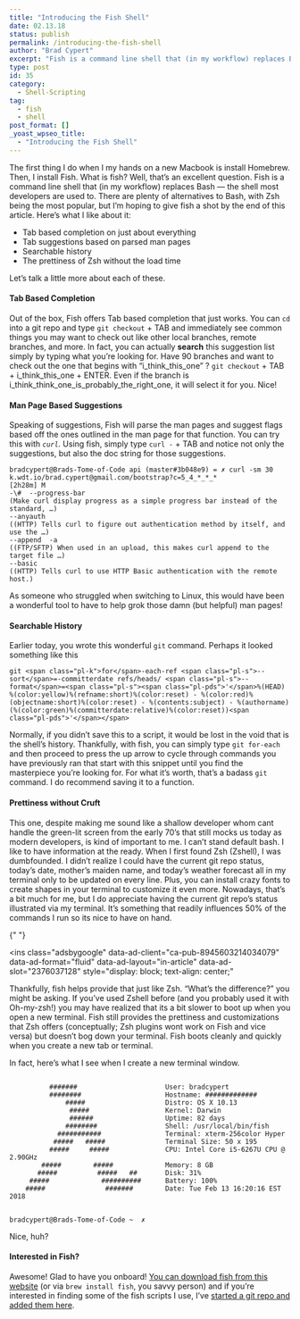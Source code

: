 ```yaml
---
title: "Introducing the Fish Shell"
date: 02.13.18
status: publish
permalink: /introducing-the-fish-shell
author: "Brad Cypert"
excerpt: "Fish is a command line shell that (in my workflow) replaces Bash -- the shell most developers are used to. There are plenty of alternatives to Bash, with Zsh being the most popular, but I'm hoping to give fish a shot by the end of this article. Let's discuss why I'm using fish and you should too!"
type: post
id: 35
category:
  - Shell-Scripting
tag:
  - fish
  - shell
post_format: []
_yoast_wpseo_title:
  - "Introducing the Fish Shell"
---
```


The first thing I do when I my hands on a new Macbook is install Homebrew. Then, I install Fish. What is fish? Well, that’s an excellent question. Fish is a command line shell that (in my workflow) replaces Bash — the shell most developers are used to. There are plenty of alternatives to Bash, with Zsh being the most popular, but I’m hoping to give fish a shot by the end of this article. Here’s what I like about it:

- Tab based completion on just about everything
- Tab suggestions based on parsed man pages
- Searchable history
- The prettiness of Zsh without the load time

Let’s talk a little more about each of these.

#### Tab Based Completion

Out of the box, Fish offers Tab based completion that just works. You can `cd` into a git repo and type `git checkout` + TAB and immediately see common things you may want to check out like other local branches, remote branches, and more. In fact, you can actually **search** this suggestion list simply by typing what you’re looking for. Have 90 branches and want to check out the one that begins with “i_think_this_one” ? `git checkout` + TAB + i_think_this_one + ENTER. Even if the branch is i_think_think_one_is_probably_the_right_one, it will select it for you. Nice!

#### Man Page Based Suggestions

Speaking of suggestions, Fish will parse the man pages and suggest flags based off the ones outlined in the man page for that function. You can try this with _`curl`._ Using fish, simply type `curl -` + TAB and notice not only the suggestions, but also the doc string for those suggestions.

```
bradcypert@Brads-Tome-of-Code api (master#3b048e9) = ✗ curl -sm 30 k.wdt.io/brad.cypert@gmail.com/bootstrap?c=5_4_*_*_*                                                                   [2h28m] M
-\#  --progress-bar                                                                                            (Make curl display progress as a simple progress bar instead of the standard, …)
--anyauth                                                                                                      ((HTTP) Tells curl to figure out authentication method by itself, and use the …)
--append  -a                                                                                                   ((FTP/SFTP) When used in an upload, this makes curl append to the target file …)
--basic                                                                                                              ((HTTP) Tells curl to use HTTP Basic authentication with the remote host.)

```

As someone who struggled when switching to Linux, this would have been a wonderful tool to have to help grok those damn (but helpful) man pages!

#### Searchable History

Earlier today, you wrote this wonderful `git` command. Perhaps it looked something like this

```
git <span class="pl-k">for</span>-each-ref <span class="pl-s">--sort</span>=-committerdate refs/heads/ <span class="pl-s">--format</span>=<span class="pl-s"><span class="pl-pds">'</span>%(HEAD) %(color:yellow)%(refname:short)%(color:reset) - %(color:red)%(objectname:short)%(color:reset) - %(contents:subject) - %(authorname) (%(color:green)%(committerdate:relative)%(color:reset))<span class="pl-pds">'</span></span>
```

Normally, if you didn’t save this to a script, it would be lost in the void that is the shell’s history. Thankfully, with fish, you can simply type `git for-each` and then proceed to press the up arrow to cycle through commands you have previously ran that start with this snippet until you find the masterpiece you’re looking for. For what it’s worth, that’s a badass `git` command. I do recommend saving it to a function.

#### Prettiness without Cruft

This one, despite making me sound like a shallow developer whom cant handle the green-lit screen from the early 70’s that still mocks us today as modern developers, is kind of important to me. I can’t stand default bash. I like to have information at the ready. When I first found Zsh (Zshell), I was dumbfounded. I didn’t realize I could have the current git repo status, today’s date, mother’s maiden name, and today’s weather forecast all in my terminal only to be updated on every line. Plus, you can install crazy fonts to create shapes in your terminal to customize it even more. Nowadays, that’s a bit much for me, but I do appreciate having the current git repo’s status illustrated via my terminal. It’s something that readily influences 50% of the commands I run so its nice to have on hand.

<script async="" src="//pagead2.googlesyndication.com/pagead/js/adsbygoogle.js"></script>{" "}

<ins
  class="adsbygoogle"
  data-ad-client="ca-pub-8945603214034079"
  data-ad-format="fluid"
  data-ad-layout="in-article"
  data-ad-slot="2376037128"
  style="display: block; text-align: center;"
></ins>
<script>(adsbygoogle = window.adsbygoogle || []).push({});</script>

Thankfully, fish helps provide that just like Zsh. “What’s the difference?” you might be asking. If you’ve used Zshell before (and you probably used it with Oh-my-zsh!) you may have realized that its a bit slower to boot up when you open a new terminal. Fish still provides the prettiness and customizations that Zsh offers (conceptually; Zsh plugins wont work on Fish and vice versa) but doesn’t bog down your terminal. Fish boots cleanly and quickly when you create a new tab or terminal.

In fact, here’s what I see when I create a new terminal window.

```

          #######                      User: bradcypert
          ########                     Hostname: #############
              #####                    Distro: OS X 10.13
               #####                   Kernel: Darwin
               ######                  Uptime: 82 days
              ########                 Shell: /usr/local/bin/fish
            ###########                Terminal: xterm-256color Hyper
           #####   #####               Terminal Size: 50 x 195
          #####     #####              CPU: Intel Core i5-6267U CPU @ 2.90GHz
        #####        #####             Memory: 8 GB
       #####          #####   ##       Disk: 31%
     #####             ##########      Battery: 100%
    #####               #######        Date: Tue Feb 13 16:20:16 EST 2018


bradcypert@Brads-Tome-of-Code ~  ✗

```

Nice, huh?

#### Interested in Fish?

Awesome! Glad to have you onboard! [You can download fish from this website](https://fishshell.com/) (or via `brew install fish`, you savvy person) and if you’re interested in finding some of the fish scripts I use, I’ve [started a git repo and added them here](https://github.com/bradcypert/Pond).
